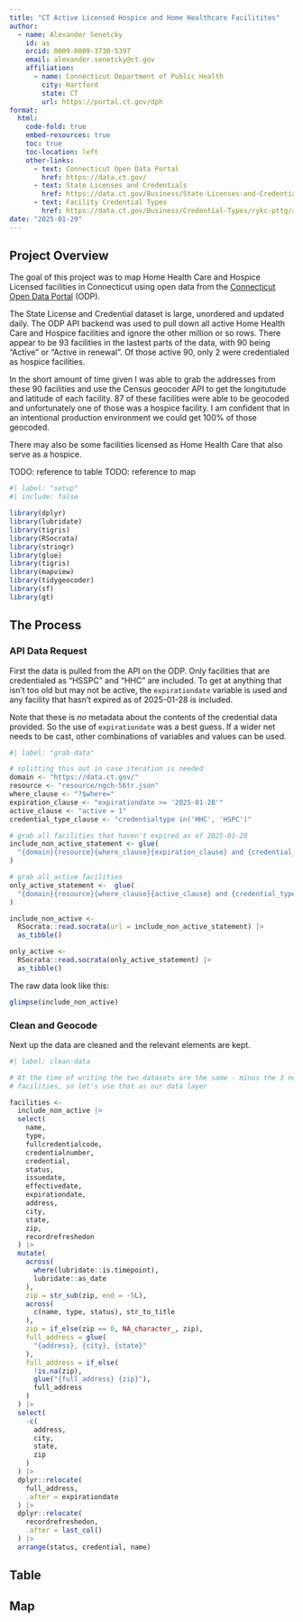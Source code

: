 ```yaml
---
title: "CT Active Licensed Hospice and Home Healthcare Facilitites"
author: 
  - name: Alexander Senetcky
    id: as
    orcid: 0009-0009-3730-5397
    email: alexander.senetcky@ct.gov
    affiliation:
      - name: Connecticut Department of Public Health
        city: Hartford
        state: CT
        url: https://portal.ct.gov/dph
format: 
  html:
    code-fold: true
    embed-resources: true
    toc: true
    toc-location: left
    other-links:
      - text: Connecticut Open Data Portal
        href: https://data.ct.gov/
      - text: State Licenses and Credentials
        href: https://data.ct.gov/Business/State-Licenses-and-Credentials/ngch-56tr/about_data
      - text: Facility Credential Types
        href: https://data.ct.gov/Business/Credential-Types/rykc-pttg/about_data
date: "2025-01-29"
---
```


## Project Overview

The goal of this project was to map Home Health Care and Hospice Licensed
facilities in Connecticut using open data from the 
[Connecticut Open Data Portal](https://data.ct.gov/) (ODP).

The State License and Credential dataset is large, unordered and updated daily.
The ODP API backend was used to pull down all active Home Health Care and
Hospice facilities and ignore the other million or so rows. There appear to be
93 facilities in the lastest parts of the data, with 90 being "Active" or
"Active in renewal".  Of those active 90, only 2 were credentialed as hospice
facilities.

In the short amount of time given I was able to grab the addresses from these 90
facilities and use the Census geocoder API to get the longitutude and latitude
of each facility. 87 of these facilities were able to be geocoded and
unfortunately one of those was a hospice facility. I am confident that in an
intentional production environment we could get 100% of those geocoded.

There may also be some facilities licensed as Home Health Care that also
serve as a hospice.

TODO: reference to table
TODO: reference to map


```r
#| label: "setup"
#| include: false

library(dplyr)
library(lubridate)
library(tigris)
library(RSocrata)
library(stringr)
library(glue)
library(tigris)
library(mapview)
library(tidygeocoder)
library(sf)
library(gt)

```

## The Process

### API Data Request

First the data is pulled from the API on the ODP.  Only facilities
that are credentialed as "HSSPC" and "HHC" are included. To get at
anything that isn't too old but may not be active, the `expirationdate` 
variable is used and any facility that hasn't expired as of 2025-01-28
is included. 

::: {.callout-note}
Note that these is *no* metadata about the contents of the credential data
provided. So the use of `expirationdate` was a best guess.  If a wider net
needs to be cast, other combinations of variables and values can be 
used.
:::

```r
#| label: "grab-data"

# splitting this out in case iteration is needed
domain <- "https://data.ct.gov/"
resource <- "resource/ngch-56tr.json"
where_clause <- "?$where="
expiration_clause <- "expirationdate >= '2025-01-28'"
active_clause <- "active = 1"
credential_type_clause <- "credentialtype in('HHC', 'HSPC')"

# grab all facilities that haven't expired as of 2025-01-28
include_non_active_statement <- glue(
  "{domain}{resource}{where_clause}{expiration_clause} and {credential_type_clause}"
)

# grab all active facilities
only_active_statement <-  glue(
  "{domain}{resource}{where_clause}{active_clause} and {credential_type_clause}"
)

include_non_active <- 
  RSocrata::read.socrata(url = include_non_active_statement) |> 
  as_tibble()

only_active <- 
  RSocrata::read.socrata(only_active_statement) |> 
  as_tibble()
```

The raw data look like this:

```r
glimpse(include_non_active)
```


### Clean and Geocode

Next up the data are cleaned and the relevant elements are kept.

```r
#| label: clean-data

# At the time of writing the two datasets are the same - minus the 3 non-active
# facilities, so let's use that as our data layer

facilities <- 
  include_non_active |> 
  select(
    name,
    type,
    fullcredentialcode,
    credentialnumber,
    credential,
    status,
    issuedate,
    effectivedate,
    expirationdate,
    address,
    city,
    state,
    zip,
    recordrefreshedon
  ) |>
  mutate(
    across(
      where(lubridate::is.timepoint),
      lubridate::as_date
    ),
    zip = str_sub(zip, end = -5L),
    across(
      c(name, type, status), str_to_title
    ),
    zip = if_else(zip == 0, NA_character_, zip),
    full_address = glue(
      "{address}, {city}, {state}"
    ),
    full_address = if_else(
      !is.na(zip),
      glue("{full_address} {zip}"),
      full_address
    )
  ) |>
  select(
    -c(
      address,
      city,
      state,
      zip
    )
  ) |> 
  dplyr::relocate(
    full_address,
    .after = expirationdate
  ) |> 
  dplyr::relocate(
    recordrefreshedon,
    .after = last_col()
  ) |> 
  arrange(status, credential, name)

```


## Table

## Map
